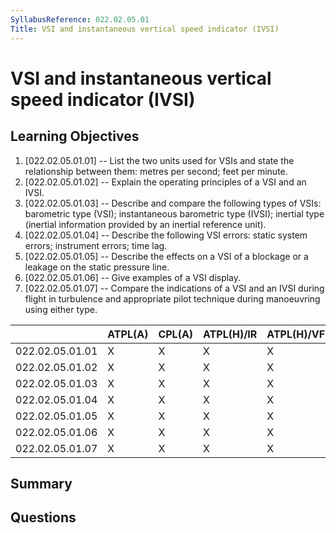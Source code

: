 ```yaml
---
SyllabusReference: 022.02.05.01
Title: VSI and instantaneous vertical speed indicator (IVSI)
---
```


# VSI and instantaneous vertical speed indicator (IVSI)

## Learning Objectives

1. [022.02.05.01.01] -- List the two units used for VSIs and state the
   relationship between them: metres per second; feet per minute.
2. [022.02.05.01.02] -- Explain the operating principles of a VSI and an IVSI.
3. [022.02.05.01.03] -- Describe and compare the following types of VSIs:
   barometric type (VSI); instantaneous barometric type (IVSI); inertial type
   (inertial information provided by an inertial reference unit).
4. [022.02.05.01.04] -- Describe the following VSI errors: static system errors;
   instrument errors; time lag.
5. [022.02.05.01.05] -- Describe the effects on a VSI of a blockage or a leakage
   on the static pressure line.
6. [022.02.05.01.06] -- Give examples of a VSI display.
7. [022.02.05.01.07] -- Compare the indications of a VSI and an IVSI during
   flight in turbulence and appropriate pilot technique during manoeuvring using
   either type.

|                 | ATPL(A) | CPL(A) | ATPL(H)/IR | ATPL(H)/VFR | CPL(H) | IR  | CBIR(A) |
| --------------- | ------- | ------ | ---------- | ----------- | ------ | --- | ------- |
| 022.02.05.01.01 | X       | X      | X          | X           | X      | X   |         |
| 022.02.05.01.02 | X       | X      | X          | X           | X      | X   | X       |
| 022.02.05.01.03 | X       | X      | X          | X           | X      | X   | X       |
| 022.02.05.01.04 | X       | X      | X          | X           | X      | X   | X       |
| 022.02.05.01.05 | X       | X      | X          | X           | X      | X   | X       |
| 022.02.05.01.06 | X       | X      | X          | X           | X      | X   |         |
| 022.02.05.01.07 | X       | X      | X          | X           | X      | X   |         |

## Summary

## Questions
